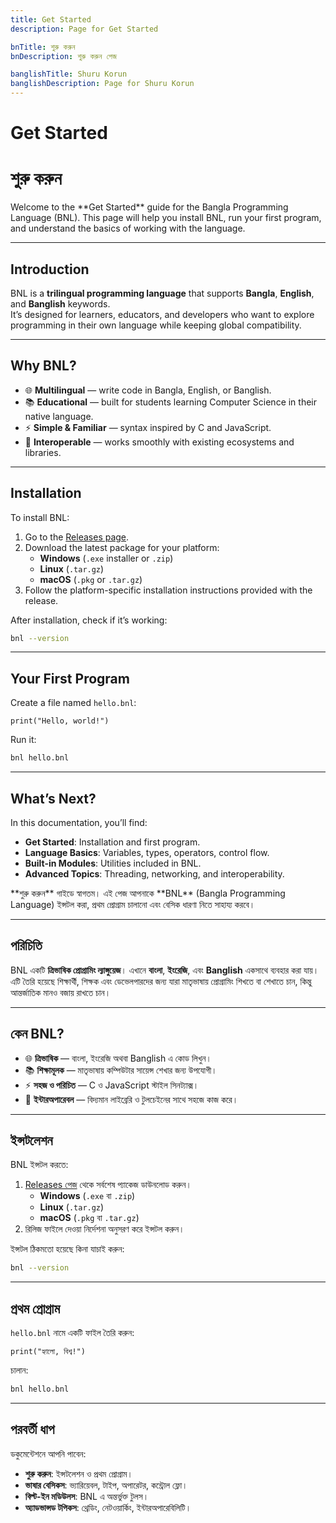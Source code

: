 ```yaml
---
title: Get Started
description: Page for Get Started

bnTitle: শুরু করুন
bnDescription: শুরু করুন পেজ

banglishTitle: Shuru Korun
banglishDescription: Page for Shuru Korun
---
```


# <I18nEnglish>Get Started</I18nEnglish>
# <I18nBangla>শুরু করুন</I18nBangla>


<I18nEnglish>
Welcome to the **Get Started** guide for the Bangla Programming Language (BNL).  
This page will help you install BNL, run your first program, and understand the basics of working with the language.

---

## Introduction

BNL is a **trilingual programming language** that supports **Bangla**, **English**, and **Banglish** keywords.  
It’s designed for learners, educators, and developers who want to explore programming in their own language while keeping global compatibility.

---

## Why BNL?

- 🌐 **Multilingual** — write code in Bangla, English, or Banglish.  
- 📚 **Educational** — built for students learning Computer Science in their native language.  
- ⚡ **Simple & Familiar** — syntax inspired by C and JavaScript.  
- 🔗 **Interoperable** — works smoothly with existing ecosystems and libraries.  

---

## Installation

To install BNL:

1. Go to the [Releases page](/en/releases).  
2. Download the latest package for your platform:  
   - **Windows** (`.exe` installer or `.zip`)  
   - **Linux** (`.tar.gz`)  
   - **macOS** (`.pkg` or `.tar.gz`)  
3. Follow the platform-specific installation instructions provided with the release.  

After installation, check if it’s working:

```bash
bnl --version
```

---

## Your First Program

Create a file named `hello.bnl`:

```bnl
print("Hello, world!")
```

Run it:

```bash
bnl hello.bnl
```

---

## What’s Next?

In this documentation, you’ll find:

- **Get Started**: Installation and first program.  
- **Language Basics**: Variables, types, operators, control flow.  
- **Built-in Modules**: Utilities included in BNL.  
- **Advanced Topics**: Threading, networking, and interoperability.  
</I18nEnglish>

<I18nBangla>
**শুরু করুন** গাইডে স্বাগতম।  
এই পেজ আপনাকে **BNL** (Bangla Programming Language) ইন্সটল করা, প্রথম প্রোগ্রাম চালানো এবং বেসিক ধারণা নিতে সাহায্য করবে।

---

## পরিচিতি

BNL একটি **ত্রিভাষিক প্রোগ্রামিং ল্যাঙ্গুয়েজ**। এখানে **বাংলা**, **ইংরেজি**, এবং **Banglish** একসাথে ব্যবহার করা যায়।  
এটি তৈরি হয়েছে শিক্ষার্থী, শিক্ষক এবং ডেভেলপারদের জন্য যারা মাতৃভাষায় প্রোগ্রামিং শিখতে বা শেখাতে চান, কিন্তু আন্তর্জাতিক মানও বজায় রাখতে চান।

---

## কেন BNL?

- 🌐 **ত্রিভাষিক** — বাংলা, ইংরেজি অথবা Banglish এ কোড লিখুন।  
- 📚 **শিক্ষামূলক** — মাতৃভাষায় কম্পিউটার সায়েন্স শেখার জন্য উপযোগী।  
- ⚡ **সহজ ও পরিচিত** — C ও JavaScript স্টাইল সিনট্যাক্স।  
- 🔗 **ইন্টারঅপারেবল** — বিদ্যমান লাইব্রেরি ও টুলচেইনের সাথে সহজে কাজ করে।  

---

## ইন্সটলেশন

BNL ইন্সটল করতে:

1. [Releases পেজ](/bn/releases) থেকে সর্বশেষ প্যাকেজ ডাউনলোড করুন।  
   - **Windows** (`.exe` বা `.zip`)  
   - **Linux** (`.tar.gz`)  
   - **macOS** (`.pkg` বা `.tar.gz`)  
2. রিলিজ ফাইলে দেওয়া নির্দেশনা অনুসরণ করে ইন্সটল করুন।  

ইন্সটল ঠিকমতো হয়েছে কিনা যাচাই করুন:

```bash
bnl --version
```

---

## প্রথম প্রোগ্রাম

`hello.bnl` নামে একটি ফাইল তৈরি করুন:

```bnl
print("হ্যালো, বিশ্ব!")
```

চালান:

```bash
bnl hello.bnl
```

---

## পরবর্তী ধাপ

ডকুমেন্টেশনে আপনি পাবেন:

- **শুরু করুন**: ইন্সটলেশন ও প্রথম প্রোগ্রাম।  
- **ভাষার বেসিকস**: ভ্যারিয়েবল, টাইপ, অপারেটর, কন্ট্রোল ফ্লো।  
- **বিল্ট-ইন মডিউলস**: BNL এ অন্তর্ভুক্ত টুলস।  
- **অ্যাডভান্সড টপিকস**: থ্রেডিং, নেটওয়ার্কিং, ইন্টারঅপারেবিলিটি।  
</I18nBangla>


